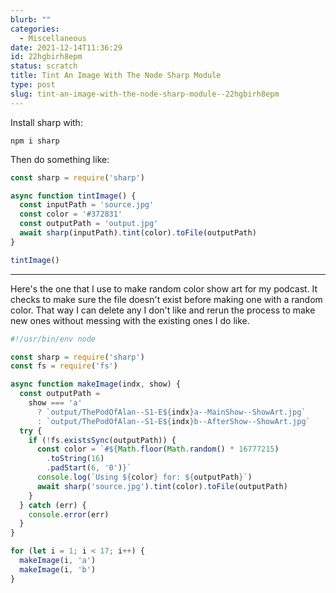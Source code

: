 ```yaml
---
blurb: ""
categories:
  - Miscellaneous
date: 2021-12-14T11:36:29
id: 22hgbirh8epm
status: scratch
title: Tint An Image With The Node Sharp Module
type: post
slug: tint-an-image-with-the-node-sharp-module--22hgbirh8epm
---
```


Install sharp with:

```
npm i sharp
```

Then do something like:

```javascript
const sharp = require('sharp')

async function tintImage() {
  const inputPath = 'source.jpg'
  const color = '#372831'
  const outputPath = 'output.jpg'
  await sharp(inputPath).tint(color).toFile(outputPath)
}

tintImage()
```

---

Here's the one that I use to make random color show art for my podcast. It checks to make sure the file doesn't exist before making one with a random color. That way I can delete any I don't like and rerun the process to make new ones without messing with the existing ones I do like. 

```javascript
#!/usr/bin/env node

const sharp = require('sharp')
const fs = require('fs')

async function makeImage(indx, show) {
  const outputPath =
    show === 'a'
      ? `output/ThePodOfAlan--S1-E${indx}a--MainShow--ShowArt.jpg`
      : `output/ThePodOfAlan--S1-E${indx}b--AfterShow--ShowArt.jpg`
  try {
    if (!fs.existsSync(outputPath)) {
      const color = `#${Math.floor(Math.random() * 16777215)
        .toString(16)
        .padStart(6, '0')}`
      console.log(`Using ${color} for: ${outputPath}`)
      await sharp('source.jpg').tint(color).toFile(outputPath)
    }
  } catch (err) {
    console.error(err)
  }
}

for (let i = 1; i < 17; i++) {
  makeImage(i, 'a')
  makeImage(i, 'b')
}
```


